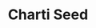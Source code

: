 ---
title: "Charti Seed"
meta_title: "Charti Seed craft"
description: "Craft de Charti Seed"
rank: "b"
draft: false
name: "Charti Seed"
recipe_img: "https://wiki.pokexgames.com/images/1/11/Charti_Seed.png"
level: 70
craft_time: 1800
result: 1
value_npc: 1
ingredients:
  - name: "Major Seed Bag"
    quantity: 1
    item_img: "https://wiki.pokexgames.com/images/d/d4/Major_Seed_Bag.png"
    value_npc: 1
  - name: "Strange Rock"
    quantity: 6
    item_img: "https://wiki.pokexgames.com/images/3/3b/Strange_Rock.png"
    value_npc: 1
  - name: "Condensed Grass"
    quantity: 20
    item_img: "https://wiki.pokexgames.com/images/c/ce/Condensed_Grass.png"
    value_npc: 1
---